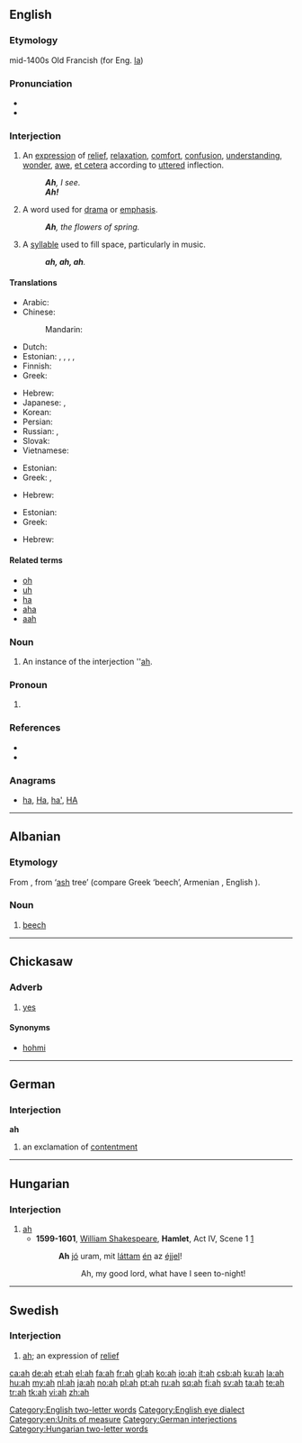{{also|Appendix:Variations of "ah"}}
==English==
{{wikipedia}}
===Etymology===
mid-1400s Old Francish (for Eng. [[la#Etymology 2|la]])

===Pronunciation===
* {{audio|en-us-ah.ogg|Audio (US)}}
* {{rhymes|ɑː}}

===Interjection===
{{en-interj}}

# An [[expression]] of [[relief]], [[relaxation]], [[comfort]], [[confusion]], [[understanding]], [[wonder]], [[awe]], [[et cetera]] according to [[uttered]] inflection.
#: '''''Ah''', I see.''
#: '''''Ah!'''''
# A word used for [[drama]] or [[emphasis]].
#: '''''Ah''', the flowers of spring.''
# A [[syllable]] used to fill space, particularly in music.
#: '''''ah, ah, ah'''.''

====Translations====
{{trans-top|an expression}}
* Arabic: {{t|ar|آه|tr='aah|sc=Arab}}
* Chinese:
*: Mandarin: {{t|zh|哦|tr=ò|sc=Hani}}
* Dutch: {{t+|nl|ah}}
* Estonian: {{t+|et|aa}}, {{t+|et|ah}}, {{t-|et|ee}}, {{t-|et|oi}}, {{t-|et|oo}}
* Finnish: {{t+|fi|aa}}
* Greek: {{t|el|α|tr=a|sc=Grek}}
{{trans-mid}}
* Hebrew: {{t-|he|אבוי|tr=avoy}}
* Japanese: {{t+|ja|ああ|tr=ā}}, {{t|ja|あ|tr=a|sc=Jpan}}
* Korean: {{t|ko|아|sc=Kore}}
* Persian: {{t|fa|آها|tr=âhâ|sc=fa-Arab}}
* Russian: {{t|ru|а|tr=a|sc=Cyrl}}, {{t|ru|ага|tr=ahá, agá|sc=Cyrl}}
* Slovak: {{t-|sk|ach}}
* Vietnamese: {{t|vi|à}}
{{trans-bottom}}

{{trans-top|word to fill space}}
* Estonian: {{t-|et|ee}}
* Greek: {{t|el|α|tr=a|sc=Grek}}, {{t|el|ω|tr=o|sc=Grek}}
{{trans-mid}}
* Hebrew: {{t-|he|אבוי|tr=avoy}}
{{trans-bottom}}

{{trans-top|word used for drama}}
* Estonian: {{t+|et|ah}}
* Greek: {{t|el|α|tr=a|sc=Grek}}
{{trans-mid}}
* Hebrew: {{t-|he|אבוי|tr=avoy}}
{{trans-bottom}}

====Related terms====
* [[oh]]
* [[uh]]
* [[ha]]
* [[aha]]
* [[aah]]

===Noun===
{{en-noun}}

# An instance of the interjection ''[[ah#Interjection|ah]].

===Pronoun===
{{en-pron|desc=personal pronoun|plural|we|possessive adjective|mah}}

# {{non-gloss definition|{{eye dialect of|I#Pronoun|I}}, most often indicating that the speaker is using an [[American]] (particularly Southern) [[accent]].}}

===References===
* {{R:American Heritage 2000|ah}}
* {{R:Dictionary.com|ah}}

===Anagrams===
* [[ha#English|ha]], [[Ha#English|Ha]], [[ha'#English|ha']], [[HA#English|HA]]

[[Category:English two-letter words]]
[[Category:English eye dialect]]
[[Category:en:Units of measure]]

----

==Albanian==

===Etymology===
From {{proto|Albanian|aksa|lang=sq}}, from {{proto|Indo-European|h₃esko}} ‘[[ash]] tree’ (compare Greek {{term|οξιά|tr=oxiá|lang=ell}} ‘beech’, Armenian {{term|հացենի|հածի|tr=hacʻi|lang=hy}}, English {{term|ash|lang=en}}).

===Noun===
{{sq-noun|m}}

# [[beech]]

----

==Chickasaw==

===Adverb===
{{infl|cic|adverb}}

# [[yes]]

====Synonyms====
* [[hohmi]]

----

==German==

===Interjection===
'''ah'''

# an exclamation of [[contentment]]

[[Category:German interjections]]

----

==Hungarian==

===Interjection===
{{infl|hu|interjection}}

# [[ah#English|ah]]
#* '''1599-1601''', [[w:William Shakespeare|William Shakespeare]], '''Hamlet''', Act IV, Scene 1 [http://hu.wikisource.org/wiki/Hamlet/Negyedik_felvon%C3%A1s,_1._sz%C3%ADn]
#*: '''Ah''' [[jó]] uram, mit [[lát]]tam [[én]] az [[éjjel]]!
#*:: Ah, my good lord, what have I seen to-night!

[[Category:Hungarian two-letter words]]

----

==Swedish==

===Interjection===
{{infl|sv|interjection}}

# [[#English|ah]]; an expression of [[relief]]

[[ca:ah]]
[[de:ah]]
[[et:ah]]
[[el:ah]]
[[fa:ah]]
[[fr:ah]]
[[gl:ah]]
[[ko:ah]]
[[io:ah]]
[[it:ah]]
[[csb:ah]]
[[ku:ah]]
[[la:ah]]
[[hu:ah]]
[[my:ah]]
[[nl:ah]]
[[ja:ah]]
[[no:ah]]
[[pl:ah]]
[[pt:ah]]
[[ru:ah]]
[[sq:ah]]
[[fi:ah]]
[[sv:ah]]
[[ta:ah]]
[[te:ah]]
[[tr:ah]]
[[tk:ah]]
[[vi:ah]]
[[zh:ah]]